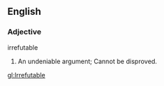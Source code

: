==English==

===Adjective===
;irrefutable
#An undeniable argument; Cannot be disproved.

[[gl:Irrefutable]]